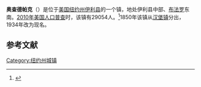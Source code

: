 {{Geobox
| Settlement
<!-- *** Name section *** -->
| name                        = 奥查德帕克
| native_name                 = 
| other_name                  = 
| other_name1                 = 
| category                    = 镇
<!-- *** Image *** -->
| image                       = opny1.jpg
| image_size                  = 250px
| image_caption               =
<!-- *** Symbols *** -->
| flag                        = 
| flag_size                   =    
| symbol                      = 
| symbol_size                 =    
<!-- *** Nickname & motto *** -->
| nickname                    = 
| nickname1                   = 
| motto                       = 
<!-- *** Country etc. *** -->
| country                     = [[美国|美国]]
| state                       = [[纽约州|纽约州]]
| region_type                 = 县
| region                      = [[伊利县_(纽约州)|伊利县]]
| district_type               = 
| district                    = 
<!-- *** Geography *** -->
| area_imperial               = 38.5
| area_land_imperial          = 38.4
| area_water_imperial         = 0.1
| area_water_percentage       = 
| area_percentage_round       = 2
| area_round                  = 1
| location                    =
| lat_d                       = 42 
| lat_m                       = 46
| lat_NS                      = N
| long_d                      = 78      
| long_m                      = 44
| long_EW                     = W
| elevation_imperial          = 866
| elevation_round             = 1
<!-- *** Population *** -->
| population_as_of            = [[2010年美国人口普查|2010]]
| population                  = 29054
| population_density_imperial = 755.8
| population_density_round    = 1
<!-- *** Government *** -->
| established_type            = 建镇
| established                 = 1850
| leader_type                 = 
| leader                      = 
<!-- *** Various codes *** -->
| timezone                    = [[美国东部时间|EST]]
| utc_offset                  = -5
| timezone_DST                = EDT
| utc_offset_DST              = -4
| postal_code                 = 14127
| postal_code_type            = 邮政编码
| area_code                   = [[美国电话区号716|716]] 
| area_code_type              =  
| code2_type                  =
| code2                       =
<!-- *** Map section *** -->
| map                         = Erie County New York incorporated and unincorporated areas Orchard Park (town) highlighted.svg
| map_size                    = 260px
| map_caption                 = 
| map2                        = Map of USA NY.svg
| map2_caption                =
<!-- *** Website *** -->
| website                     = {{URL|www.orchardparkny.org}}
}}
'''奥查德帕克'''（{{lang-en|Orchard Park}}）是位于[[美国|美国]][[纽约州|纽约州]][[伊利县_(纽约州)|伊利县]]的一个镇，地处伊利县中部、[[布法罗|布法罗]]东南。[[2010年美国人口普查|2010年美国人口普查]]时，该镇有29054人。<ref name>{{cite web|url=http://factfinder2.census.gov|publisher=[[United_States_Census_Bureau|United States Census Bureau]]|title=American FactFinder|accessdate=2020-10-06|archive-date=2013-09-11|archive-url=https://web.archive.org/web/20130911234518/http://factfinder2.census.gov/|dead-url=no}}</ref>1850年该镇从[[汉堡_(纽约州)|汉堡镇]]分出，1934年改为现名。

== 参考文献 ==
{{reflist}}

{{NY-stub}}
[[Category:纽约州城镇|Category:纽约州城镇]]